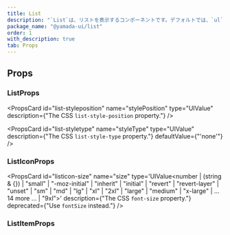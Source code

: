 ```yaml
---
title: List
description: "`List`は、リストを表示するコンポーネントです。デフォルトでは、`ul`要素をレンダリングします。"
package_name: "@yamada-ui/list"
order: 1
with_description: true
tab: Props
---
```


## Props

### ListProps

<PropsCard id="list-_accept" name="_accept" type="CSSUIObject" />

<PropsCard id="list-_active" name="_active" type="CSSUIObject" />

<PropsCard id="list-_after" name="_after" type="CSSUIObject" />

<PropsCard id="list-_anylink" name="_anyLink" type="CSSUIObject" />

<PropsCard id="list-_autofill" name="_autofill" type="CSSUIObject" />

<PropsCard id="list-_backdrop" name="_backdrop" type="CSSUIObject" />

<PropsCard id="list-_before" name="_before" type="CSSUIObject" />

<PropsCard id="list-_between" name="_between" type="CSSUIObject" />

<PropsCard id="list-_blank" name="_blank" type="CSSUIObject" />

<PropsCard id="list-_checked" name="_checked" type="CSSUIObject" />

<PropsCard id="list-_cue" name="_cue" type="CSSUIObject" />

<PropsCard id="list-_cueregion" name="_cueRegion" type="CSSUIObject" />

<PropsCard id="list-_dark" name="_dark" type="CSSUIObject" />

<PropsCard id="list-_default" name="_default" type="CSSUIObject" />

<PropsCard id="list-_disabled" name="_disabled" type="CSSUIObject" />

<PropsCard id="list-_empty" name="_empty" type="CSSUIObject" />

<PropsCard id="list-_enabled" name="_enabled" type="CSSUIObject" />

<PropsCard id="list-_end" name="_end" type="CSSUIObject" />

<PropsCard id="list-_even" name="_even" type="CSSUIObject" />

<PropsCard id="list-_expanded" name="_expanded" type="CSSUIObject" />

<PropsCard id="list-_fileselector" name="_fileSelector" type="CSSUIObject" />

<PropsCard id="list-_filled" name="_filled" type="CSSUIObject" />

<PropsCard id="list-_first" name="_first" type="CSSUIObject" />

<PropsCard id="list-_firstletter" name="_firstLetter" type="CSSUIObject" />

<PropsCard id="list-_firstline" name="_firstLine" type="CSSUIObject" />

<PropsCard id="list-_focus" name="_focus" type="CSSUIObject" />

<PropsCard id="list-_focusvisible" name="_focusVisible" type="CSSUIObject" />

<PropsCard id="list-_focuswithin" name="_focusWithin" type="CSSUIObject" />

<PropsCard id="list-_fullscreen" name="_fullScreen" type="CSSUIObject" />

<PropsCard id="list-_grabbed" name="_grabbed" type="CSSUIObject" />

<PropsCard id="list-_groupaccept" name="_groupAccept" type="CSSUIObject" />

<PropsCard id="list-_groupactive" name="_groupActive" type="CSSUIObject" />

<PropsCard id="list-_groupblank" name="_groupBlank" type="CSSUIObject" />

<PropsCard id="list-_groupchecked" name="_groupChecked" type="CSSUIObject" />

<PropsCard id="list-_groupdisabled" name="_groupDisabled" type="CSSUIObject" />

<PropsCard id="list-_groupenabled" name="_groupEnabled" type="CSSUIObject" />

<PropsCard id="list-_groupexpanded" name="_groupExpanded" type="CSSUIObject" />

<PropsCard id="list-_groupfocus" name="_groupFocus" type="CSSUIObject" />

<PropsCard
  id="list-_groupfocusvisible"
  name="_groupFocusVisible"
  type="CSSUIObject"
/>

<PropsCard
  id="list-_groupfocuswithin"
  name="_groupFocusWithin"
  type="CSSUIObject"
/>

<PropsCard id="list-_groupgrabbed" name="_groupGrabbed" type="CSSUIObject" />

<PropsCard
  id="list-_grouphorizontal"
  name="_groupHorizontal"
  type="CSSUIObject"
/>

<PropsCard id="list-_grouphover" name="_groupHover" type="CSSUIObject" />

<PropsCard id="list-_groupidle" name="_groupIdle" type="CSSUIObject" />

<PropsCard id="list-_groupinvalid" name="_groupInvalid" type="CSSUIObject" />

<PropsCard id="list-_grouploaded" name="_groupLoaded" type="CSSUIObject" />

<PropsCard id="list-_grouploading" name="_groupLoading" type="CSSUIObject" />

<PropsCard id="list-_groupoptional" name="_groupOptional" type="CSSUIObject" />

<PropsCard
  id="list-_groupplaceholdershown"
  name="_groupPlaceholderShown"
  type="CSSUIObject"
/>

<PropsCard id="list-_grouppressed" name="_groupPressed" type="CSSUIObject" />

<PropsCard id="list-_groupreadonly" name="_groupReadOnly" type="CSSUIObject" />

<PropsCard
  id="list-_groupreadwrite"
  name="_groupReadWrite"
  type="CSSUIObject"
/>

<PropsCard id="list-_groupreject" name="_groupReject" type="CSSUIObject" />

<PropsCard id="list-_grouprequired" name="_groupRequired" type="CSSUIObject" />

<PropsCard id="list-_groupselected" name="_groupSelected" type="CSSUIObject" />

<PropsCard
  id="list-_groupuserinvalid"
  name="_groupUserInvalid"
  type="CSSUIObject"
/>

<PropsCard id="list-_groupvalid" name="_groupValid" type="CSSUIObject" />

<PropsCard id="list-_groupvertical" name="_groupVertical" type="CSSUIObject" />

<PropsCard id="list-_hidden" name="_hidden" type="CSSUIObject" />

<PropsCard id="list-_holiday" name="_holiday" type="CSSUIObject" />

<PropsCard id="list-_horizontal" name="_horizontal" type="CSSUIObject" />

<PropsCard id="list-_hover" name="_hover" type="CSSUIObject" />

<PropsCard id="list-_idle" name="_idle" type="CSSUIObject" />

<PropsCard id="list-_indeterminate" name="_indeterminate" type="CSSUIObject" />

<PropsCard id="list-_inrange" name="_inRange" type="CSSUIObject" />

<PropsCard id="list-_invalid" name="_invalid" type="CSSUIObject" />

<PropsCard id="list-_last" name="_last" type="CSSUIObject" />

<PropsCard id="list-_light" name="_light" type="CSSUIObject" />

<PropsCard id="list-_link" name="_link" type="CSSUIObject" />

<PropsCard id="list-_loaded" name="_loaded" type="CSSUIObject" />

<PropsCard id="list-_loading" name="_loading" type="CSSUIObject" />

<PropsCard id="list-_marker" name="_marker" type="CSSUIObject" />

<PropsCard id="list-_mediadark" name="_mediaDark" type="CSSUIObject" />

<PropsCard id="list-_medialight" name="_mediaLight" type="CSSUIObject" />

<PropsCard
  id="list-_mediareducemotion"
  name="_mediaReduceMotion"
  type="CSSUIObject"
/>

<PropsCard id="list-_modal" name="_modal" type="CSSUIObject" />

<PropsCard id="list-_nativeactive" name="_nativeActive" type="CSSUIObject" />

<PropsCard id="list-_nativechecked" name="_nativeChecked" type="CSSUIObject" />

<PropsCard
  id="list-_nativedisabled"
  name="_nativeDisabled"
  type="CSSUIObject"
/>

<PropsCard id="list-_nativefocus" name="_nativeFocus" type="CSSUIObject" />

<PropsCard
  id="list-_nativefocusvisible"
  name="_nativeFocusVisible"
  type="CSSUIObject"
/>

<PropsCard
  id="list-_nativefocuswithin"
  name="_nativeFocusWithin"
  type="CSSUIObject"
/>

<PropsCard id="list-_nativehidden" name="_nativeHidden" type="CSSUIObject" />

<PropsCard id="list-_nativehover" name="_nativeHover" type="CSSUIObject" />

<PropsCard
  id="list-_nativereadonly"
  name="_nativeReadOnly"
  type="CSSUIObject"
/>

<PropsCard id="list-_nativetarget" name="_nativeTarget" type="CSSUIObject" />

<PropsCard id="list-_nativevalid" name="_nativeValid" type="CSSUIObject" />

<PropsCard id="list-_notfirst" name="_notFirst" type="CSSUIObject" />

<PropsCard id="list-_notlast" name="_notLast" type="CSSUIObject" />

<PropsCard id="list-_nottarget" name="_notTarget" type="CSSUIObject" />

<PropsCard id="list-_odd" name="_odd" type="CSSUIObject" />

<PropsCard id="list-_only" name="_only" type="CSSUIObject" />

<PropsCard id="list-_optional" name="_optional" type="CSSUIObject" />

<PropsCard id="list-_outrange" name="_outRange" type="CSSUIObject" />

<PropsCard id="list-_outside" name="_outside" type="CSSUIObject" />

<PropsCard id="list-_paused" name="_paused" type="CSSUIObject" />

<PropsCard id="list-_peeraccept" name="_peerAccept" type="CSSUIObject" />

<PropsCard id="list-_peeractive" name="_peerActive" type="CSSUIObject" />

<PropsCard id="list-_peerblank" name="_peerBlank" type="CSSUIObject" />

<PropsCard id="list-_peerchecked" name="_peerChecked" type="CSSUIObject" />

<PropsCard id="list-_peerdisabled" name="_peerDisabled" type="CSSUIObject" />

<PropsCard id="list-_peerenabled" name="_peerEnabled" type="CSSUIObject" />

<PropsCard id="list-_peerexpanded" name="_peerExpanded" type="CSSUIObject" />

<PropsCard id="list-_peerfocus" name="_peerFocus" type="CSSUIObject" />

<PropsCard
  id="list-_peerfocusvisible"
  name="_peerFocusVisible"
  type="CSSUIObject"
/>

<PropsCard
  id="list-_peerfocuswithin"
  name="_peerFocusWithin"
  type="CSSUIObject"
/>

<PropsCard id="list-_peergrabbed" name="_peerGrabbed" type="CSSUIObject" />

<PropsCard
  id="list-_peerhorizontal"
  name="_peerHorizontal"
  type="CSSUIObject"
/>

<PropsCard id="list-_peerhover" name="_peerHover" type="CSSUIObject" />

<PropsCard id="list-_peeridle" name="_peerIdle" type="CSSUIObject" />

<PropsCard id="list-_peerinvalid" name="_peerInvalid" type="CSSUIObject" />

<PropsCard id="list-_peerloaded" name="_peerLoaded" type="CSSUIObject" />

<PropsCard id="list-_peerloading" name="_peerLoading" type="CSSUIObject" />

<PropsCard id="list-_peeroptional" name="_peerOptional" type="CSSUIObject" />

<PropsCard
  id="list-_peerplaceholdershown"
  name="_peerPlaceholderShown"
  type="CSSUIObject"
/>

<PropsCard id="list-_peerpressed" name="_peerPressed" type="CSSUIObject" />

<PropsCard id="list-_peerreadonly" name="_peerReadOnly" type="CSSUIObject" />

<PropsCard id="list-_peerreadwrite" name="_peerReadWrite" type="CSSUIObject" />

<PropsCard id="list-_peerreject" name="_peerReject" type="CSSUIObject" />

<PropsCard id="list-_peerrequired" name="_peerRequired" type="CSSUIObject" />

<PropsCard id="list-_peerselected" name="_peerSelected" type="CSSUIObject" />

<PropsCard
  id="list-_peeruserinvalid"
  name="_peerUserInvalid"
  type="CSSUIObject"
/>

<PropsCard id="list-_peervalid" name="_peerValid" type="CSSUIObject" />

<PropsCard id="list-_peervertical" name="_peerVertical" type="CSSUIObject" />

<PropsCard id="list-_picture" name="_picture" type="CSSUIObject" />

<PropsCard id="list-_placeholder" name="_placeholder" type="CSSUIObject" />

<PropsCard
  id="list-_placeholdershown"
  name="_placeholderShown"
  type="CSSUIObject"
/>

<PropsCard id="list-_playing" name="_playing" type="CSSUIObject" />

<PropsCard id="list-_pressed" name="_pressed" type="CSSUIObject" />

<PropsCard id="list-_print" name="_print" type="CSSUIObject" />

<PropsCard id="list-_readonly" name="_readOnly" type="CSSUIObject" />

<PropsCard id="list-_readwrite" name="_readWrite" type="CSSUIObject" />

<PropsCard id="list-_reject" name="_reject" type="CSSUIObject" />

<PropsCard id="list-_required" name="_required" type="CSSUIObject" />

<PropsCard id="list-_ripple" name="_ripple" type="CSSUIObject" />

<PropsCard id="list-_scrollbar" name="_scrollbar" type="CSSUIObject" />

<PropsCard
  id="list-_scrollbarbutton"
  name="_scrollbarButton"
  type="CSSUIObject"
/>

<PropsCard
  id="list-_scrollbarcorner"
  name="_scrollbarCorner"
  type="CSSUIObject"
/>

<PropsCard
  id="list-_scrollbarthumb"
  name="_scrollbarThumb"
  type="CSSUIObject"
/>

<PropsCard
  id="list-_scrollbartrack"
  name="_scrollbarTrack"
  type="CSSUIObject"
/>

<PropsCard
  id="list-_scrollbartrackpiece"
  name="_scrollbarTrackPiece"
  type="CSSUIObject"
/>

<PropsCard id="list-_selected" name="_selected" type="CSSUIObject" />

<PropsCard id="list-_selection" name="_selection" type="CSSUIObject" />

<PropsCard id="list-_start" name="_start" type="CSSUIObject" />

<PropsCard id="list-_target" name="_target" type="CSSUIObject" />

<PropsCard id="list-_today" name="_today" type="CSSUIObject" />

<PropsCard id="list-_userinvalid" name="_userInvalid" type="CSSUIObject" />

<PropsCard id="list-_valid" name="_valid" type="CSSUIObject" />

<PropsCard id="list-_vertical" name="_vertical" type="CSSUIObject" />

<PropsCard id="list-_visited" name="_visited" type="CSSUIObject" />

<PropsCard id="list-_weekend" name="_weekend" type="CSSUIObject" />

<PropsCard
  id="list-styleposition"
  name="stylePosition"
  type="UIValue<ListStylePosition>"
  description={"The CSS `list-style-position` property."}
/>

<PropsCard
  id="list-styletype"
  name="styleType"
  type="UIValue<ListStyleType>"
  description={"The CSS `list-style-type` property."}
  defaultValue={"'none'"}
/>

### ListIconProps

<PropsCard id="listicon-_accept" name="_accept" type="CSSUIObject" />

<PropsCard id="listicon-_active" name="_active" type="CSSUIObject" />

<PropsCard id="listicon-_after" name="_after" type="CSSUIObject" />

<PropsCard id="listicon-_anylink" name="_anyLink" type="CSSUIObject" />

<PropsCard id="listicon-_autofill" name="_autofill" type="CSSUIObject" />

<PropsCard id="listicon-_backdrop" name="_backdrop" type="CSSUIObject" />

<PropsCard id="listicon-_before" name="_before" type="CSSUIObject" />

<PropsCard id="listicon-_between" name="_between" type="CSSUIObject" />

<PropsCard id="listicon-_blank" name="_blank" type="CSSUIObject" />

<PropsCard id="listicon-_checked" name="_checked" type="CSSUIObject" />

<PropsCard id="listicon-_cue" name="_cue" type="CSSUIObject" />

<PropsCard id="listicon-_cueregion" name="_cueRegion" type="CSSUIObject" />

<PropsCard id="listicon-_dark" name="_dark" type="CSSUIObject" />

<PropsCard id="listicon-_default" name="_default" type="CSSUIObject" />

<PropsCard id="listicon-_disabled" name="_disabled" type="CSSUIObject" />

<PropsCard id="listicon-_empty" name="_empty" type="CSSUIObject" />

<PropsCard id="listicon-_enabled" name="_enabled" type="CSSUIObject" />

<PropsCard id="listicon-_end" name="_end" type="CSSUIObject" />

<PropsCard id="listicon-_even" name="_even" type="CSSUIObject" />

<PropsCard id="listicon-_expanded" name="_expanded" type="CSSUIObject" />

<PropsCard
  id="listicon-_fileselector"
  name="_fileSelector"
  type="CSSUIObject"
/>

<PropsCard id="listicon-_filled" name="_filled" type="CSSUIObject" />

<PropsCard id="listicon-_first" name="_first" type="CSSUIObject" />

<PropsCard id="listicon-_firstletter" name="_firstLetter" type="CSSUIObject" />

<PropsCard id="listicon-_firstline" name="_firstLine" type="CSSUIObject" />

<PropsCard id="listicon-_focus" name="_focus" type="CSSUIObject" />

<PropsCard
  id="listicon-_focusvisible"
  name="_focusVisible"
  type="CSSUIObject"
/>

<PropsCard id="listicon-_focuswithin" name="_focusWithin" type="CSSUIObject" />

<PropsCard id="listicon-_fullscreen" name="_fullScreen" type="CSSUIObject" />

<PropsCard id="listicon-_grabbed" name="_grabbed" type="CSSUIObject" />

<PropsCard id="listicon-_groupaccept" name="_groupAccept" type="CSSUIObject" />

<PropsCard id="listicon-_groupactive" name="_groupActive" type="CSSUIObject" />

<PropsCard id="listicon-_groupblank" name="_groupBlank" type="CSSUIObject" />

<PropsCard
  id="listicon-_groupchecked"
  name="_groupChecked"
  type="CSSUIObject"
/>

<PropsCard
  id="listicon-_groupdisabled"
  name="_groupDisabled"
  type="CSSUIObject"
/>

<PropsCard
  id="listicon-_groupenabled"
  name="_groupEnabled"
  type="CSSUIObject"
/>

<PropsCard
  id="listicon-_groupexpanded"
  name="_groupExpanded"
  type="CSSUIObject"
/>

<PropsCard id="listicon-_groupfocus" name="_groupFocus" type="CSSUIObject" />

<PropsCard
  id="listicon-_groupfocusvisible"
  name="_groupFocusVisible"
  type="CSSUIObject"
/>

<PropsCard
  id="listicon-_groupfocuswithin"
  name="_groupFocusWithin"
  type="CSSUIObject"
/>

<PropsCard
  id="listicon-_groupgrabbed"
  name="_groupGrabbed"
  type="CSSUIObject"
/>

<PropsCard
  id="listicon-_grouphorizontal"
  name="_groupHorizontal"
  type="CSSUIObject"
/>

<PropsCard id="listicon-_grouphover" name="_groupHover" type="CSSUIObject" />

<PropsCard id="listicon-_groupidle" name="_groupIdle" type="CSSUIObject" />

<PropsCard
  id="listicon-_groupinvalid"
  name="_groupInvalid"
  type="CSSUIObject"
/>

<PropsCard id="listicon-_grouploaded" name="_groupLoaded" type="CSSUIObject" />

<PropsCard
  id="listicon-_grouploading"
  name="_groupLoading"
  type="CSSUIObject"
/>

<PropsCard
  id="listicon-_groupoptional"
  name="_groupOptional"
  type="CSSUIObject"
/>

<PropsCard
  id="listicon-_groupplaceholdershown"
  name="_groupPlaceholderShown"
  type="CSSUIObject"
/>

<PropsCard
  id="listicon-_grouppressed"
  name="_groupPressed"
  type="CSSUIObject"
/>

<PropsCard
  id="listicon-_groupreadonly"
  name="_groupReadOnly"
  type="CSSUIObject"
/>

<PropsCard
  id="listicon-_groupreadwrite"
  name="_groupReadWrite"
  type="CSSUIObject"
/>

<PropsCard id="listicon-_groupreject" name="_groupReject" type="CSSUIObject" />

<PropsCard
  id="listicon-_grouprequired"
  name="_groupRequired"
  type="CSSUIObject"
/>

<PropsCard
  id="listicon-_groupselected"
  name="_groupSelected"
  type="CSSUIObject"
/>

<PropsCard
  id="listicon-_groupuserinvalid"
  name="_groupUserInvalid"
  type="CSSUIObject"
/>

<PropsCard id="listicon-_groupvalid" name="_groupValid" type="CSSUIObject" />

<PropsCard
  id="listicon-_groupvertical"
  name="_groupVertical"
  type="CSSUIObject"
/>

<PropsCard id="listicon-_hidden" name="_hidden" type="CSSUIObject" />

<PropsCard id="listicon-_holiday" name="_holiday" type="CSSUIObject" />

<PropsCard id="listicon-_horizontal" name="_horizontal" type="CSSUIObject" />

<PropsCard id="listicon-_hover" name="_hover" type="CSSUIObject" />

<PropsCard id="listicon-_idle" name="_idle" type="CSSUIObject" />

<PropsCard
  id="listicon-_indeterminate"
  name="_indeterminate"
  type="CSSUIObject"
/>

<PropsCard id="listicon-_inrange" name="_inRange" type="CSSUIObject" />

<PropsCard id="listicon-_invalid" name="_invalid" type="CSSUIObject" />

<PropsCard id="listicon-_last" name="_last" type="CSSUIObject" />

<PropsCard id="listicon-_light" name="_light" type="CSSUIObject" />

<PropsCard id="listicon-_link" name="_link" type="CSSUIObject" />

<PropsCard id="listicon-_loaded" name="_loaded" type="CSSUIObject" />

<PropsCard id="listicon-_loading" name="_loading" type="CSSUIObject" />

<PropsCard id="listicon-_marker" name="_marker" type="CSSUIObject" />

<PropsCard id="listicon-_mediadark" name="_mediaDark" type="CSSUIObject" />

<PropsCard id="listicon-_medialight" name="_mediaLight" type="CSSUIObject" />

<PropsCard
  id="listicon-_mediareducemotion"
  name="_mediaReduceMotion"
  type="CSSUIObject"
/>

<PropsCard id="listicon-_modal" name="_modal" type="CSSUIObject" />

<PropsCard
  id="listicon-_nativeactive"
  name="_nativeActive"
  type="CSSUIObject"
/>

<PropsCard
  id="listicon-_nativechecked"
  name="_nativeChecked"
  type="CSSUIObject"
/>

<PropsCard
  id="listicon-_nativedisabled"
  name="_nativeDisabled"
  type="CSSUIObject"
/>

<PropsCard id="listicon-_nativefocus" name="_nativeFocus" type="CSSUIObject" />

<PropsCard
  id="listicon-_nativefocusvisible"
  name="_nativeFocusVisible"
  type="CSSUIObject"
/>

<PropsCard
  id="listicon-_nativefocuswithin"
  name="_nativeFocusWithin"
  type="CSSUIObject"
/>

<PropsCard
  id="listicon-_nativehidden"
  name="_nativeHidden"
  type="CSSUIObject"
/>

<PropsCard id="listicon-_nativehover" name="_nativeHover" type="CSSUIObject" />

<PropsCard
  id="listicon-_nativereadonly"
  name="_nativeReadOnly"
  type="CSSUIObject"
/>

<PropsCard
  id="listicon-_nativetarget"
  name="_nativeTarget"
  type="CSSUIObject"
/>

<PropsCard id="listicon-_nativevalid" name="_nativeValid" type="CSSUIObject" />

<PropsCard id="listicon-_notfirst" name="_notFirst" type="CSSUIObject" />

<PropsCard id="listicon-_notlast" name="_notLast" type="CSSUIObject" />

<PropsCard id="listicon-_nottarget" name="_notTarget" type="CSSUIObject" />

<PropsCard id="listicon-_odd" name="_odd" type="CSSUIObject" />

<PropsCard id="listicon-_only" name="_only" type="CSSUIObject" />

<PropsCard id="listicon-_optional" name="_optional" type="CSSUIObject" />

<PropsCard id="listicon-_outrange" name="_outRange" type="CSSUIObject" />

<PropsCard id="listicon-_outside" name="_outside" type="CSSUIObject" />

<PropsCard id="listicon-_paused" name="_paused" type="CSSUIObject" />

<PropsCard id="listicon-_peeraccept" name="_peerAccept" type="CSSUIObject" />

<PropsCard id="listicon-_peeractive" name="_peerActive" type="CSSUIObject" />

<PropsCard id="listicon-_peerblank" name="_peerBlank" type="CSSUIObject" />

<PropsCard id="listicon-_peerchecked" name="_peerChecked" type="CSSUIObject" />

<PropsCard
  id="listicon-_peerdisabled"
  name="_peerDisabled"
  type="CSSUIObject"
/>

<PropsCard id="listicon-_peerenabled" name="_peerEnabled" type="CSSUIObject" />

<PropsCard
  id="listicon-_peerexpanded"
  name="_peerExpanded"
  type="CSSUIObject"
/>

<PropsCard id="listicon-_peerfocus" name="_peerFocus" type="CSSUIObject" />

<PropsCard
  id="listicon-_peerfocusvisible"
  name="_peerFocusVisible"
  type="CSSUIObject"
/>

<PropsCard
  id="listicon-_peerfocuswithin"
  name="_peerFocusWithin"
  type="CSSUIObject"
/>

<PropsCard id="listicon-_peergrabbed" name="_peerGrabbed" type="CSSUIObject" />

<PropsCard
  id="listicon-_peerhorizontal"
  name="_peerHorizontal"
  type="CSSUIObject"
/>

<PropsCard id="listicon-_peerhover" name="_peerHover" type="CSSUIObject" />

<PropsCard id="listicon-_peeridle" name="_peerIdle" type="CSSUIObject" />

<PropsCard id="listicon-_peerinvalid" name="_peerInvalid" type="CSSUIObject" />

<PropsCard id="listicon-_peerloaded" name="_peerLoaded" type="CSSUIObject" />

<PropsCard id="listicon-_peerloading" name="_peerLoading" type="CSSUIObject" />

<PropsCard
  id="listicon-_peeroptional"
  name="_peerOptional"
  type="CSSUIObject"
/>

<PropsCard
  id="listicon-_peerplaceholdershown"
  name="_peerPlaceholderShown"
  type="CSSUIObject"
/>

<PropsCard id="listicon-_peerpressed" name="_peerPressed" type="CSSUIObject" />

<PropsCard
  id="listicon-_peerreadonly"
  name="_peerReadOnly"
  type="CSSUIObject"
/>

<PropsCard
  id="listicon-_peerreadwrite"
  name="_peerReadWrite"
  type="CSSUIObject"
/>

<PropsCard id="listicon-_peerreject" name="_peerReject" type="CSSUIObject" />

<PropsCard
  id="listicon-_peerrequired"
  name="_peerRequired"
  type="CSSUIObject"
/>

<PropsCard
  id="listicon-_peerselected"
  name="_peerSelected"
  type="CSSUIObject"
/>

<PropsCard
  id="listicon-_peeruserinvalid"
  name="_peerUserInvalid"
  type="CSSUIObject"
/>

<PropsCard id="listicon-_peervalid" name="_peerValid" type="CSSUIObject" />

<PropsCard
  id="listicon-_peervertical"
  name="_peerVertical"
  type="CSSUIObject"
/>

<PropsCard id="listicon-_picture" name="_picture" type="CSSUIObject" />

<PropsCard id="listicon-_placeholder" name="_placeholder" type="CSSUIObject" />

<PropsCard
  id="listicon-_placeholdershown"
  name="_placeholderShown"
  type="CSSUIObject"
/>

<PropsCard id="listicon-_playing" name="_playing" type="CSSUIObject" />

<PropsCard id="listicon-_pressed" name="_pressed" type="CSSUIObject" />

<PropsCard id="listicon-_print" name="_print" type="CSSUIObject" />

<PropsCard id="listicon-_readonly" name="_readOnly" type="CSSUIObject" />

<PropsCard id="listicon-_readwrite" name="_readWrite" type="CSSUIObject" />

<PropsCard id="listicon-_reject" name="_reject" type="CSSUIObject" />

<PropsCard id="listicon-_required" name="_required" type="CSSUIObject" />

<PropsCard id="listicon-_ripple" name="_ripple" type="CSSUIObject" />

<PropsCard id="listicon-_scrollbar" name="_scrollbar" type="CSSUIObject" />

<PropsCard
  id="listicon-_scrollbarbutton"
  name="_scrollbarButton"
  type="CSSUIObject"
/>

<PropsCard
  id="listicon-_scrollbarcorner"
  name="_scrollbarCorner"
  type="CSSUIObject"
/>

<PropsCard
  id="listicon-_scrollbarthumb"
  name="_scrollbarThumb"
  type="CSSUIObject"
/>

<PropsCard
  id="listicon-_scrollbartrack"
  name="_scrollbarTrack"
  type="CSSUIObject"
/>

<PropsCard
  id="listicon-_scrollbartrackpiece"
  name="_scrollbarTrackPiece"
  type="CSSUIObject"
/>

<PropsCard id="listicon-_selected" name="_selected" type="CSSUIObject" />

<PropsCard id="listicon-_selection" name="_selection" type="CSSUIObject" />

<PropsCard id="listicon-_start" name="_start" type="CSSUIObject" />

<PropsCard id="listicon-_target" name="_target" type="CSSUIObject" />

<PropsCard id="listicon-_today" name="_today" type="CSSUIObject" />

<PropsCard id="listicon-_userinvalid" name="_userInvalid" type="CSSUIObject" />

<PropsCard id="listicon-_valid" name="_valid" type="CSSUIObject" />

<PropsCard id="listicon-_vertical" name="_vertical" type="CSSUIObject" />

<PropsCard id="listicon-_visited" name="_visited" type="CSSUIObject" />

<PropsCard id="listicon-_weekend" name="_weekend" type="CSSUIObject" />

<PropsCard
  id="listicon-size"
  name="size"
  type='UIValue<number | (string & {}) | "small" | "-moz-initial" | "inherit" | "initial" | "revert" | "revert-layer" | "unset" | "sm" | "md" | "lg" | "xl" | "2xl" | "large" | "medium" | "x-large" | ... 14 more ... | "9xl">'
  description={"The CSS `font-size` property."}
  deprecated={"Use `fontSize` instead."}
/>

### ListItemProps

<PropsCard id="listitem-_accept" name="_accept" type="CSSUIObject" />

<PropsCard id="listitem-_active" name="_active" type="CSSUIObject" />

<PropsCard id="listitem-_after" name="_after" type="CSSUIObject" />

<PropsCard id="listitem-_anylink" name="_anyLink" type="CSSUIObject" />

<PropsCard id="listitem-_autofill" name="_autofill" type="CSSUIObject" />

<PropsCard id="listitem-_backdrop" name="_backdrop" type="CSSUIObject" />

<PropsCard id="listitem-_before" name="_before" type="CSSUIObject" />

<PropsCard id="listitem-_between" name="_between" type="CSSUIObject" />

<PropsCard id="listitem-_blank" name="_blank" type="CSSUIObject" />

<PropsCard id="listitem-_checked" name="_checked" type="CSSUIObject" />

<PropsCard id="listitem-_cue" name="_cue" type="CSSUIObject" />

<PropsCard id="listitem-_cueregion" name="_cueRegion" type="CSSUIObject" />

<PropsCard id="listitem-_dark" name="_dark" type="CSSUIObject" />

<PropsCard id="listitem-_default" name="_default" type="CSSUIObject" />

<PropsCard id="listitem-_disabled" name="_disabled" type="CSSUIObject" />

<PropsCard id="listitem-_empty" name="_empty" type="CSSUIObject" />

<PropsCard id="listitem-_enabled" name="_enabled" type="CSSUIObject" />

<PropsCard id="listitem-_end" name="_end" type="CSSUIObject" />

<PropsCard id="listitem-_even" name="_even" type="CSSUIObject" />

<PropsCard id="listitem-_expanded" name="_expanded" type="CSSUIObject" />

<PropsCard
  id="listitem-_fileselector"
  name="_fileSelector"
  type="CSSUIObject"
/>

<PropsCard id="listitem-_filled" name="_filled" type="CSSUIObject" />

<PropsCard id="listitem-_first" name="_first" type="CSSUIObject" />

<PropsCard id="listitem-_firstletter" name="_firstLetter" type="CSSUIObject" />

<PropsCard id="listitem-_firstline" name="_firstLine" type="CSSUIObject" />

<PropsCard id="listitem-_focus" name="_focus" type="CSSUIObject" />

<PropsCard
  id="listitem-_focusvisible"
  name="_focusVisible"
  type="CSSUIObject"
/>

<PropsCard id="listitem-_focuswithin" name="_focusWithin" type="CSSUIObject" />

<PropsCard id="listitem-_fullscreen" name="_fullScreen" type="CSSUIObject" />

<PropsCard id="listitem-_grabbed" name="_grabbed" type="CSSUIObject" />

<PropsCard id="listitem-_groupaccept" name="_groupAccept" type="CSSUIObject" />

<PropsCard id="listitem-_groupactive" name="_groupActive" type="CSSUIObject" />

<PropsCard id="listitem-_groupblank" name="_groupBlank" type="CSSUIObject" />

<PropsCard
  id="listitem-_groupchecked"
  name="_groupChecked"
  type="CSSUIObject"
/>

<PropsCard
  id="listitem-_groupdisabled"
  name="_groupDisabled"
  type="CSSUIObject"
/>

<PropsCard
  id="listitem-_groupenabled"
  name="_groupEnabled"
  type="CSSUIObject"
/>

<PropsCard
  id="listitem-_groupexpanded"
  name="_groupExpanded"
  type="CSSUIObject"
/>

<PropsCard id="listitem-_groupfocus" name="_groupFocus" type="CSSUIObject" />

<PropsCard
  id="listitem-_groupfocusvisible"
  name="_groupFocusVisible"
  type="CSSUIObject"
/>

<PropsCard
  id="listitem-_groupfocuswithin"
  name="_groupFocusWithin"
  type="CSSUIObject"
/>

<PropsCard
  id="listitem-_groupgrabbed"
  name="_groupGrabbed"
  type="CSSUIObject"
/>

<PropsCard
  id="listitem-_grouphorizontal"
  name="_groupHorizontal"
  type="CSSUIObject"
/>

<PropsCard id="listitem-_grouphover" name="_groupHover" type="CSSUIObject" />

<PropsCard id="listitem-_groupidle" name="_groupIdle" type="CSSUIObject" />

<PropsCard
  id="listitem-_groupinvalid"
  name="_groupInvalid"
  type="CSSUIObject"
/>

<PropsCard id="listitem-_grouploaded" name="_groupLoaded" type="CSSUIObject" />

<PropsCard
  id="listitem-_grouploading"
  name="_groupLoading"
  type="CSSUIObject"
/>

<PropsCard
  id="listitem-_groupoptional"
  name="_groupOptional"
  type="CSSUIObject"
/>

<PropsCard
  id="listitem-_groupplaceholdershown"
  name="_groupPlaceholderShown"
  type="CSSUIObject"
/>

<PropsCard
  id="listitem-_grouppressed"
  name="_groupPressed"
  type="CSSUIObject"
/>

<PropsCard
  id="listitem-_groupreadonly"
  name="_groupReadOnly"
  type="CSSUIObject"
/>

<PropsCard
  id="listitem-_groupreadwrite"
  name="_groupReadWrite"
  type="CSSUIObject"
/>

<PropsCard id="listitem-_groupreject" name="_groupReject" type="CSSUIObject" />

<PropsCard
  id="listitem-_grouprequired"
  name="_groupRequired"
  type="CSSUIObject"
/>

<PropsCard
  id="listitem-_groupselected"
  name="_groupSelected"
  type="CSSUIObject"
/>

<PropsCard
  id="listitem-_groupuserinvalid"
  name="_groupUserInvalid"
  type="CSSUIObject"
/>

<PropsCard id="listitem-_groupvalid" name="_groupValid" type="CSSUIObject" />

<PropsCard
  id="listitem-_groupvertical"
  name="_groupVertical"
  type="CSSUIObject"
/>

<PropsCard id="listitem-_hidden" name="_hidden" type="CSSUIObject" />

<PropsCard id="listitem-_holiday" name="_holiday" type="CSSUIObject" />

<PropsCard id="listitem-_horizontal" name="_horizontal" type="CSSUIObject" />

<PropsCard id="listitem-_hover" name="_hover" type="CSSUIObject" />

<PropsCard id="listitem-_idle" name="_idle" type="CSSUIObject" />

<PropsCard
  id="listitem-_indeterminate"
  name="_indeterminate"
  type="CSSUIObject"
/>

<PropsCard id="listitem-_inrange" name="_inRange" type="CSSUIObject" />

<PropsCard id="listitem-_invalid" name="_invalid" type="CSSUIObject" />

<PropsCard id="listitem-_last" name="_last" type="CSSUIObject" />

<PropsCard id="listitem-_light" name="_light" type="CSSUIObject" />

<PropsCard id="listitem-_link" name="_link" type="CSSUIObject" />

<PropsCard id="listitem-_loaded" name="_loaded" type="CSSUIObject" />

<PropsCard id="listitem-_loading" name="_loading" type="CSSUIObject" />

<PropsCard id="listitem-_marker" name="_marker" type="CSSUIObject" />

<PropsCard id="listitem-_mediadark" name="_mediaDark" type="CSSUIObject" />

<PropsCard id="listitem-_medialight" name="_mediaLight" type="CSSUIObject" />

<PropsCard
  id="listitem-_mediareducemotion"
  name="_mediaReduceMotion"
  type="CSSUIObject"
/>

<PropsCard id="listitem-_modal" name="_modal" type="CSSUIObject" />

<PropsCard
  id="listitem-_nativeactive"
  name="_nativeActive"
  type="CSSUIObject"
/>

<PropsCard
  id="listitem-_nativechecked"
  name="_nativeChecked"
  type="CSSUIObject"
/>

<PropsCard
  id="listitem-_nativedisabled"
  name="_nativeDisabled"
  type="CSSUIObject"
/>

<PropsCard id="listitem-_nativefocus" name="_nativeFocus" type="CSSUIObject" />

<PropsCard
  id="listitem-_nativefocusvisible"
  name="_nativeFocusVisible"
  type="CSSUIObject"
/>

<PropsCard
  id="listitem-_nativefocuswithin"
  name="_nativeFocusWithin"
  type="CSSUIObject"
/>

<PropsCard
  id="listitem-_nativehidden"
  name="_nativeHidden"
  type="CSSUIObject"
/>

<PropsCard id="listitem-_nativehover" name="_nativeHover" type="CSSUIObject" />

<PropsCard
  id="listitem-_nativereadonly"
  name="_nativeReadOnly"
  type="CSSUIObject"
/>

<PropsCard
  id="listitem-_nativetarget"
  name="_nativeTarget"
  type="CSSUIObject"
/>

<PropsCard id="listitem-_nativevalid" name="_nativeValid" type="CSSUIObject" />

<PropsCard id="listitem-_notfirst" name="_notFirst" type="CSSUIObject" />

<PropsCard id="listitem-_notlast" name="_notLast" type="CSSUIObject" />

<PropsCard id="listitem-_nottarget" name="_notTarget" type="CSSUIObject" />

<PropsCard id="listitem-_odd" name="_odd" type="CSSUIObject" />

<PropsCard id="listitem-_only" name="_only" type="CSSUIObject" />

<PropsCard id="listitem-_optional" name="_optional" type="CSSUIObject" />

<PropsCard id="listitem-_outrange" name="_outRange" type="CSSUIObject" />

<PropsCard id="listitem-_outside" name="_outside" type="CSSUIObject" />

<PropsCard id="listitem-_paused" name="_paused" type="CSSUIObject" />

<PropsCard id="listitem-_peeraccept" name="_peerAccept" type="CSSUIObject" />

<PropsCard id="listitem-_peeractive" name="_peerActive" type="CSSUIObject" />

<PropsCard id="listitem-_peerblank" name="_peerBlank" type="CSSUIObject" />

<PropsCard id="listitem-_peerchecked" name="_peerChecked" type="CSSUIObject" />

<PropsCard
  id="listitem-_peerdisabled"
  name="_peerDisabled"
  type="CSSUIObject"
/>

<PropsCard id="listitem-_peerenabled" name="_peerEnabled" type="CSSUIObject" />

<PropsCard
  id="listitem-_peerexpanded"
  name="_peerExpanded"
  type="CSSUIObject"
/>

<PropsCard id="listitem-_peerfocus" name="_peerFocus" type="CSSUIObject" />

<PropsCard
  id="listitem-_peerfocusvisible"
  name="_peerFocusVisible"
  type="CSSUIObject"
/>

<PropsCard
  id="listitem-_peerfocuswithin"
  name="_peerFocusWithin"
  type="CSSUIObject"
/>

<PropsCard id="listitem-_peergrabbed" name="_peerGrabbed" type="CSSUIObject" />

<PropsCard
  id="listitem-_peerhorizontal"
  name="_peerHorizontal"
  type="CSSUIObject"
/>

<PropsCard id="listitem-_peerhover" name="_peerHover" type="CSSUIObject" />

<PropsCard id="listitem-_peeridle" name="_peerIdle" type="CSSUIObject" />

<PropsCard id="listitem-_peerinvalid" name="_peerInvalid" type="CSSUIObject" />

<PropsCard id="listitem-_peerloaded" name="_peerLoaded" type="CSSUIObject" />

<PropsCard id="listitem-_peerloading" name="_peerLoading" type="CSSUIObject" />

<PropsCard
  id="listitem-_peeroptional"
  name="_peerOptional"
  type="CSSUIObject"
/>

<PropsCard
  id="listitem-_peerplaceholdershown"
  name="_peerPlaceholderShown"
  type="CSSUIObject"
/>

<PropsCard id="listitem-_peerpressed" name="_peerPressed" type="CSSUIObject" />

<PropsCard
  id="listitem-_peerreadonly"
  name="_peerReadOnly"
  type="CSSUIObject"
/>

<PropsCard
  id="listitem-_peerreadwrite"
  name="_peerReadWrite"
  type="CSSUIObject"
/>

<PropsCard id="listitem-_peerreject" name="_peerReject" type="CSSUIObject" />

<PropsCard
  id="listitem-_peerrequired"
  name="_peerRequired"
  type="CSSUIObject"
/>

<PropsCard
  id="listitem-_peerselected"
  name="_peerSelected"
  type="CSSUIObject"
/>

<PropsCard
  id="listitem-_peeruserinvalid"
  name="_peerUserInvalid"
  type="CSSUIObject"
/>

<PropsCard id="listitem-_peervalid" name="_peerValid" type="CSSUIObject" />

<PropsCard
  id="listitem-_peervertical"
  name="_peerVertical"
  type="CSSUIObject"
/>

<PropsCard id="listitem-_picture" name="_picture" type="CSSUIObject" />

<PropsCard id="listitem-_placeholder" name="_placeholder" type="CSSUIObject" />

<PropsCard
  id="listitem-_placeholdershown"
  name="_placeholderShown"
  type="CSSUIObject"
/>

<PropsCard id="listitem-_playing" name="_playing" type="CSSUIObject" />

<PropsCard id="listitem-_pressed" name="_pressed" type="CSSUIObject" />

<PropsCard id="listitem-_print" name="_print" type="CSSUIObject" />

<PropsCard id="listitem-_readonly" name="_readOnly" type="CSSUIObject" />

<PropsCard id="listitem-_readwrite" name="_readWrite" type="CSSUIObject" />

<PropsCard id="listitem-_reject" name="_reject" type="CSSUIObject" />

<PropsCard id="listitem-_required" name="_required" type="CSSUIObject" />

<PropsCard id="listitem-_ripple" name="_ripple" type="CSSUIObject" />

<PropsCard id="listitem-_scrollbar" name="_scrollbar" type="CSSUIObject" />

<PropsCard
  id="listitem-_scrollbarbutton"
  name="_scrollbarButton"
  type="CSSUIObject"
/>

<PropsCard
  id="listitem-_scrollbarcorner"
  name="_scrollbarCorner"
  type="CSSUIObject"
/>

<PropsCard
  id="listitem-_scrollbarthumb"
  name="_scrollbarThumb"
  type="CSSUIObject"
/>

<PropsCard
  id="listitem-_scrollbartrack"
  name="_scrollbarTrack"
  type="CSSUIObject"
/>

<PropsCard
  id="listitem-_scrollbartrackpiece"
  name="_scrollbarTrackPiece"
  type="CSSUIObject"
/>

<PropsCard id="listitem-_selected" name="_selected" type="CSSUIObject" />

<PropsCard id="listitem-_selection" name="_selection" type="CSSUIObject" />

<PropsCard id="listitem-_start" name="_start" type="CSSUIObject" />

<PropsCard id="listitem-_target" name="_target" type="CSSUIObject" />

<PropsCard id="listitem-_today" name="_today" type="CSSUIObject" />

<PropsCard id="listitem-_userinvalid" name="_userInvalid" type="CSSUIObject" />

<PropsCard id="listitem-_valid" name="_valid" type="CSSUIObject" />

<PropsCard id="listitem-_vertical" name="_vertical" type="CSSUIObject" />

<PropsCard id="listitem-_visited" name="_visited" type="CSSUIObject" />

<PropsCard id="listitem-_weekend" name="_weekend" type="CSSUIObject" />
